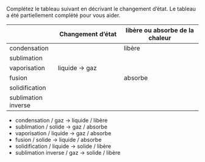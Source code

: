 :::::: {.Exercise-container}
::: {.Exercise data-latex=""}

Complétez le tableau suivant en décrivant le changement d'état. Le tableau a été partiellement complété pour vous aider.

:::

|                     | Changement d'état          | libère ou absorbe de la chaleur |
| ------------------- | -------------------------- | ------------------------------ |
| condensation        |                            | libère                         |
| sublimation         |                            |                                |
| vaporisation        | liquide $\rightarrow$ gaz  |                                |
| fusion              |                            | absorbe                        |
| solidification      |                            |                                |
| sublimation inverse |                            |                                |

::::::

::: {.Answer data-latex=""}

- condensation / gaz $\rightarrow$ liquide / libère
- sublimation / solide $\rightarrow$ gaz / absorbe
- vaporisation / liquide $\rightarrow$ gaz / absorbe
- fusion / solide $\rightarrow$ liquide / absorbe
- solidification / liquide $\rightarrow$ solide / libère
- sublimation inverse / gaz $\rightarrow$ solide / libère

:::
